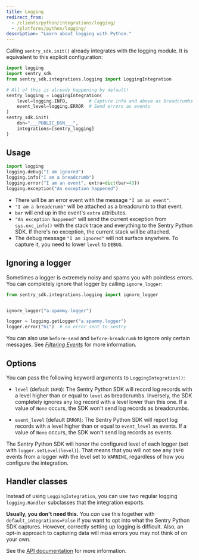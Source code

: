 ```yaml
---
title: Logging
redirect_from:
  - /clients/python/integrations/logging/
  - /platforms/python/logging/
description: "Learn about logging with Python."
---
```


Calling `sentry_sdk.init()` already integrates with the logging module. It is
equivalent to this explicit configuration:

```python
import logging
import sentry_sdk
from sentry_sdk.integrations.logging import LoggingIntegration

# All of this is already happening by default!
sentry_logging = LoggingIntegration(
    level=logging.INFO,        # Capture info and above as breadcrumbs
    event_level=logging.ERROR  # Send errors as events
)
sentry_sdk.init(
    dsn="___PUBLIC_DSN___",
    integrations=[sentry_logging]
)
```

## Usage

```python
import logging
logging.debug("I am ignored")
logging.info("I am a breadcrumb")
logging.error("I am an event", extra=dict(bar=43))
logging.exception("An exception happened")
```

- There will be an error event with the message `"I am an event"`.
- `"I am a breadcrumb"` will be attached as a breadcrumb to that event.
- `bar` will end up in the event's `extra` attributes.
- `"An exception happened"` will send the current exception from `sys.exc_info()` with the stack trace and everything to the Sentry Python SDK. If there's no exception, the current stack will be attached.
- The debug message `"I am ignored"` will not surface anywhere. To capture it, you need to lower `level` to `DEBUG`.

## Ignoring a logger

Sometimes a logger is extremely noisy and spams you with pointless errors. You can completely ignore that logger by calling `ignore_logger`:

```python
from sentry_sdk.integrations.logging import ignore_logger


ignore_logger("a.spammy.logger")

logger = logging.getLogger("a.spammy.logger")
logger.error("hi")  # no error sent to sentry
```

You can also use `before-send` and `before-breadcrumb` to ignore
only certain messages. See [_Filtering Events_](configuration/filtering/) for more information.

## Options

You can pass the following keyword arguments to `LoggingIntegration()`:

- `level` (default `INFO`): The Sentry Python SDK will record log records with a level higher than or equal to `level` as breadcrumbs. Inversely, the SDK completely ignores any log record with a level lower than this one. If a value of `None` occurs, the SDK won't send log records as breadcrumbs.

- `event_level` (default `ERROR`): The Sentry Python SDK will report log records with a level higher than or equal to `event_level` as events. If a value of `None` occurs, the SDK won't send log records as events.

<Alert level="info" title="Note">

The Sentry Python SDK will honor the configured level of each logger (set with `logger.setLevel(level)`). That means that you will not see any `INFO` events from a logger with the level set to `WARNING`, regardless of how you configure the integration.

</Alert>

## Handler classes

Instead of using `LoggingIntegration`, you can use two regular logging `logging.Handler` subclasses that the integration exports.

**Usually, you don't need this.** You _can_ use this together with `default_integrations=False` if you want to opt into what the Sentry Python SDK captures. However, correctly setting up logging is difficult. Also, an opt-in approach to capturing data will miss errors you may not think of on your own.

See the [API documentation](https://getsentry.github.io/sentry-python/integrations.html#module-sentry_sdk.integrations.logging) for more information.

